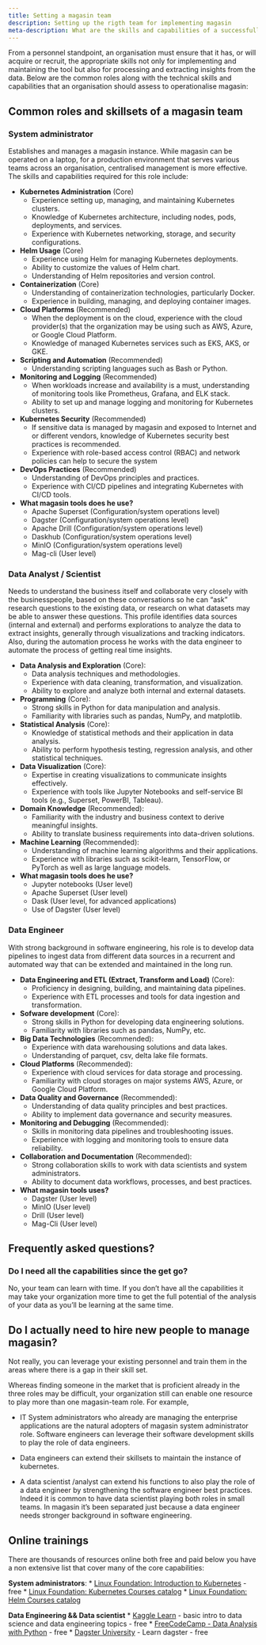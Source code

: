 ```yaml
---
title: Setting a magasin team
description: Setting up the rigth team for implementing magasin
meta-description: What are the skills and capabilities of a successfull magasin team. Setting up the rigth team for implementing magasin.
---
```


From a personnel standpoint, an organisation must ensure that it has, or will acquire or recruit, the appropriate skills not only for implementing and maintaining the tool but also for processing and extracting insights from the data. Below are the common roles along with the technical skills and capabilities that an organisation should assess to operationalise magasin:

## Common roles and skillsets of a magasin team

### System administrator
Establishes and manages a magasin instance. While magasin can be operated on a laptop, for a production environment that serves various teams across an organisation, centralised management is more effective. The skills and capabilities required for this role include:

* **Kubernetes Administration** (Core)
     - Experience setting up, managing, and maintaining Kubernetes clusters.
     - Knowledge of Kubernetes architecture, including nodes, pods, deployments, and services.
     - Experience with Kubernetes networking, storage, and security configurations.

* **Helm Usage** (Core)
     - Experience using Helm for managing Kubernetes deployments.
     - Ability to customize the values of Helm chart.
     - Understanding of Helm repositories and version control.

* **Containerization** (Core)
     - Understanding of containerization technologies, particularly Docker.
     - Experience in building, managing, and deploying container images.

* **Cloud Platforms** (Recommended)
     - When the deployment is on the cloud, experience with the cloud provider(s) that the organization may be using such as AWS, Azure, or Google Cloud Platform.
     - Knowledge of managed Kubernetes services such as EKS, AKS, or GKE.

* **Scripting and Automation** (Recommended)
     - Understanding scripting languages such as Bash or Python.

* **Monitoring and Logging** (Recommended)
     - When workloads increase and availability is a must, understanding of monitoring tools like Prometheus, Grafana, and ELK stack.
     - Ability to set up and manage logging and monitoring for Kubernetes clusters.

* **Kubernetes Security** (Recommended)
     - If sensitive data is managed by magasin and exposed to Internet and or different vendors, knowledge of Kubernetes security best practices is recommended.
     - Experience with role-based access control (RBAC) and network policies can help to secure the system

* **DevOps Practices** (Recommended)
     - Understanding of DevOps principles and practices.
     - Experience with CI/CD pipelines and integrating Kubernetes with CI/CD tools.

* **What magasin tools does he use?**
     - Apache Superset (Configuration/system operations level)
     - Dagster (Configuration/system operations level)
     - Apache Drill (Configuration/system operations level)
     - Daskhub (Configuration/system operations level)
     - MinIO (Configuration/system operations level)
     - Mag-cli (User level)

### Data Analyst / Scientist
Needs to understand the business itself and collaborate very closely with the businesspeople, based on these conversations so he can “ask” research questions to the existing data, or research on what datasets may be able to answer these questions. This profile identifies data sources (internal and external) and performs explorations to analyze the data to extract insights, generally through visualizations and tracking indicators. Also, during the automation process he works with the data engineer to automate the process of getting real time insights.

* **Data Analysis and Exploration** (Core):
    - Data analysis techniques and methodologies.
     - Experience with data cleaning, transformation, and visualization.
     - Ability to explore and analyze both internal and external datasets.

* **Programming** (Core):
     - Strong skills in Python for data manipulation and analysis.
     - Familiarity with libraries such as pandas, NumPy, and matplotlib.

* **Statistical Analysis** (Core):
     - Knowledge of statistical methods and their application in data analysis.
     - Ability to perform hypothesis testing, regression analysis, and other statistical techniques.

* **Data Visualization** (Core):
     - Expertise in creating visualizations to communicate insights effectively.
     - Experience with tools like Jupyter Notebooks and self-service BI tools (e.g., Superset, PowerBI, Tableau).

* **Domain Knowledge** (Recommended):
     - Familiarity with the industry and business context to derive meaningful insights.
     - Ability to translate business requirements into data-driven solutions.

* **Machine Learning** (Recommended):
     - Understanding of machine learning algorithms and their applications.
     - Experience with libraries such as scikit-learn, TensorFlow, or PyTorch as well as large language models.
* **What magasin tools does he use?**
     - Jupyter notebooks (User level)
     - Apache Superset (User level)
     - Dask (User level, for advanced applications)
     - Use of Dagster (User level)

### Data Engineer
With strong background in software engineering, his role is to develop data pipelines to ingest data from different data sources in a recurrent and automated way that can be extended and maintained in the long run.

* **Data Engineering and ETL (Extract, Transform and Load)** (Core):
     - Proficiency in designing, building, and maintaining data pipelines.
     - Experience with ETL processes and tools for data ingestion and transformation.
* **Sofware development** (Core):
     - Strong skills in Python for developing data engineering solutions.
     - Familiarity with libraries such as pandas, NumPy, etc.
* **Big Data Technologies** (Recommended):
     - Experience with data warehousing solutions and data lakes.
     - Understanding of parquet, csv, delta lake file formats.
* **Cloud Platforms** (Recommended):
     - Experience with cloud services for data storage and processing.
     - Familiarity with cloud storages on major systems AWS, Azure, or Google Cloud Platform.
* **Data Quality and Governance** (Recommended):
     - Understanding of data quality principles and best practices.
     - Ability to implement data governance and security measures.
* **Monitoring and Debugging** (Recommended):
     - Skills in monitoring data pipelines and troubleshooting issues.
     - Experience with logging and monitoring tools to ensure data reliability.
* **Collaboration and Documentation** (Recommended):
     - Strong collaboration skills to work with data scientists and system administrators.
     - Ability to document data workflows, processes, and best practices.
* **What magasin tools uses?**
     - Dagster (User level)
     - MinIO (User level)
     - Drill (User level)
     - Mag-Cli (User level)


## Frequently asked questions? 

### Do I need all the capabilities since the get go? 

No, your team can learn with time.  If you don't have all the capabilities it may take your organization more time to get the full potential of the analysis of your data as you'll be learning at the same time. 
 

## Do I actually need to hire new people to manage magasin?

Not really, you can leverage your existing personnel and train them in the areas where there is a gap in their skill set.

Whereas finding someone in the market that is proficient already in the three roles may be difficult, your organization still can enable one resource to play more than one magasin-team role. For example, 

* IT System administrators who already are managing the enterprise applications are the natural adopters of magasin system administrator role. Software engineers can leverage their software development skills to play the role of data engineers. 

*  Data engineers can extend their skillsets to maintain the instance of kubernetes.

* A data scientist /analyst can extend his functions to also play the role of a data engineer by strengthening the software engineer best practices. Indeed it is common to have data scientist playing both roles in small teams. In magasin it's been separated just because a data engineer needs stronger background in software engineering.


## Online trainings

There are thousands of resources online both free and paid below you have a non extensive list that cover many of the core capabilities:

**System administrators**:
     * [Linux Foundation: Introduction to Kubernetes](https://training.linuxfoundation.org/training/introduction-to-kubernetes/) - free
     * [Linux Foundation: Kubernetes Courses catalog](https://training.linuxfoundation.org/full-catalog/?_sft_technology=kubernetes)
     * [Linux Foundation: Helm Courses catalog](https://training.linuxfoundation.org/full-catalog/?_sft_technology=helm)

**Data Engineering && Data scientist**
     * [Kaggle Learn]([https://www.kaggle.com/learn) - basic intro to data science and data engineering topics - free 
     * [FreeCodeCamp - Data Analysis with Python](https://www.freecodecamp.org/learn/data-analysis-with-python/) - free
     * [Dagster University](https://courses.dagster.io/) - Learn dagster - free



